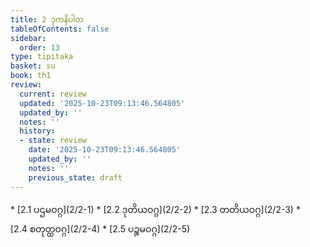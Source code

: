 ```yaml
---
title: 2 ဒုကနိပါတ
tableOfContents: false
sidebar:
  order: 13
type: tipitaka
basket: su
book: th1
review:
  current: review
  updated: '2025-10-23T09:13:46.564805'
  updated_by: ''
  notes: ''
  history:
  - state: review
    date: '2025-10-23T09:13:46.564805'
    updated_by: ''
    notes: ''
    previous_state: draft
---
```



<ReviewStatus review={frontmatter.review} showDetails={true} />

<HypothesisAnnotation frontmatter={frontmatter} />

<DynamicBreadcrumb />



<TableOfContents book="th1" section="2">
* [2.1 ပဌမဝဂ္ဂ](2/2-1)
* [2.2 ဒုတိယဝဂ္ဂ](2/2-2)
* [2.3 တတိယဝဂ္ဂ](2/2-3)
* [2.4 စတုတ္ထဝဂ္ဂ](2/2-4)
* [2.5 ပဉ္စမဝဂ္ဂ](2/2-5)
</TableOfContents>